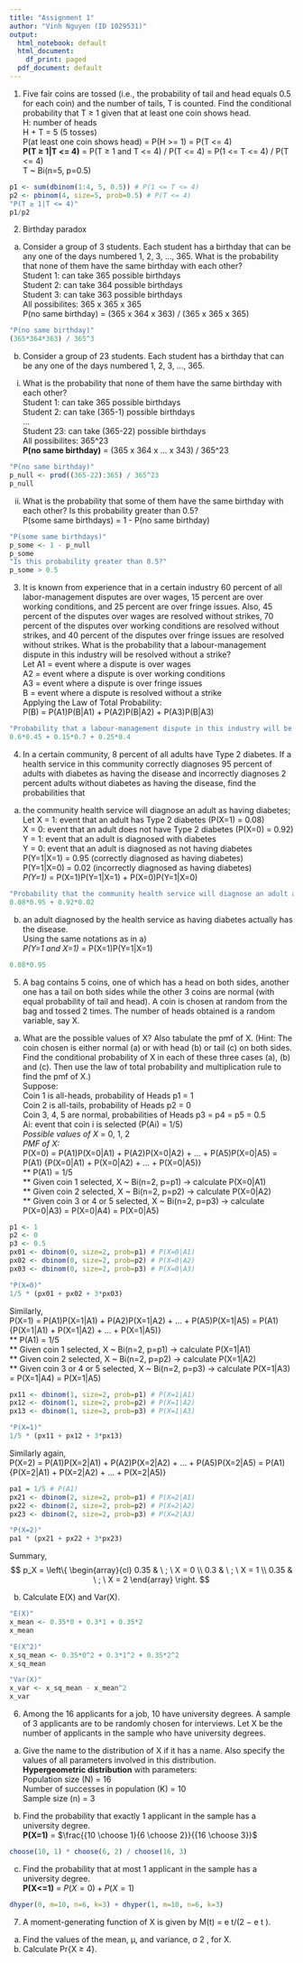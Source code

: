 ```yaml
---
title: "Assignment 1"
author: "Vinh Nguyen (ID 1029531)"
output:
  html_notebook: default
  html_document:
    df_print: paged
  pdf_document: default
---
```



1. Five fair coins are tossed (i.e., the probability of tail and head equals 0.5 for each coin)
and the number of tails, T is counted. Find the conditional probability that T ≥ 1
given that at least one coin shows head.  
H: number of heads  
H + T = 5 (5 tosses)  
P(at least one coin shows head) = P(H >= 1) = P(T <= 4)  
**P(T ≥ 1|T <= 4)** = P(T ≥ 1 and T <= 4) / P(T <= 4) = P(1 <= T <= 4) / P(T <= 4)  
T ~ Bi(n=5, p=0.5)
```r
p1 <- sum(dbinom(1:4, 5, 0.5)) # P(1 <= T <= 4)
p2 <- pbinom(4, size=5, prob=0.5) # P(T <= 4)
"P(T ≥ 1|T <= 4)"
p1/p2
```

2. Birthday paradox  
(a) Consider a group of 3 students. Each student has a birthday that can be any one
of the days numbered 1, 2, 3, ..., 365. What is the probability that none of them
have the same birthday with each other?  
Student 1: can take 365 possible birthdays  
Student 2: can take 364 possible birthdays  
Student 3: can take 363 possible birthdays  
All possibilites: 365 x 365 x 365  
P(no same birthday) = (365 x 364 x 363) / (365 x 365 x 365)  
```r
"P(no same birthday)"
(365*364*363) / 365^3
```

(b) Consider a group of 23 students. Each student has a birthday that can be any
one of the days numbered 1, 2, 3, ..., 365.  
i. What is the probability that none of them have the same birthday with each
other?  
Student 1: can take 365 possible birthdays  
Student 2: can take (365-1) possible birthdays  
...  
Student 23: can take (365-22) possible birthdays  
All possibilites: 365^23  
**P(no same birthday)** = (365 x 364 x ... x 343) / 365^23  
```r
"P(no same birthday)"
p_null <- prod((365-22):365) / 365^23
p_null
```

ii. What is the probability that some of them have the same birthday with each
other? Is this probability greater than 0.5?  
P(some same birthdays) = 1 - P(no same birthday)  
```r
"P(some same birthdays)"
p_some <- 1 - p_null
p_some
"Is this probability greater than 0.5?"
p_some > 0.5
```

3. It is known from experience that in a certain industry 60 percent of all labor-management
disputes are over wages, 15 percent are over working conditions, and 25 percent are
over fringe issues. Also, 45 percent of the disputes over wages are resolved without
strikes, 70 percent of the disputes over working conditions are resolved without strikes,
and 40 percent of the disputes over fringe issues are resolved without strikes. What
is the probability that a labour-management dispute in this industry will be resolved
without a strike?  
Let A1 = event where a dispute is over wages  
A2 = event where a dispute is over working conditions  
A3 = event where a dispute is over fringe issues  
B = event where a dispute is resolved without a strike  
Applying the Law of Total Probability:  
P(B) = P(A1)P(B|A1) + P(A2)P(B|A2) + P(A3)P(B|A3)  
```r
"Probability that a labour-management dispute in this industry will be resolved without a strike"
0.6*0.45 + 0.15*0.7 + 0.25*0.4
```

4. In a certain community, 8 percent of all adults have Type 2 diabetes. If a health service
in this community correctly diagnoses 95 percent of adults with diabetes as having
the disease and incorrectly diagnoses 2 percent adults without diabetes as having the
disease, find the probabilities that  
(a) the community health service will diagnose an adult as having diabetes;  
Let X = 1: event that an adult has Type 2 diabetes (P(X=1) = 0.08)  
X = 0: event that an adult does not have Type 2 diabetes (P(X=0) = 0.92)  
Y = 1: event that an adult is diagnosed with diabetes  
Y = 0: event that an adult is diagnosed as not having diabetes  
P(Y=1|X=1) = 0.95 (correctly diagnosed as having diabetes)  
P(Y=1|X=0) = 0.02 (incorrectly diagnosed as having diabetes)  
*P(Y=1)* = P(X=1)P(Y=1|X=1) + P(X=0)P(Y=1|X=0)  
```r
"Probability that the community health service will diagnose an adult as having diabetes"
0.08*0.95 + 0.92*0.02
```
(b) an adult diagnosed by the health service as having diabetes actually has the
disease.  
Using the same notations as in a)  
*P(Y=1 and X=1)* = P(X=1)P(Y=1|X=1)  
```r
0.08*0.95
```

5. A bag contains 5 coins, one of which has a head on both sides, another one has a tail
on both sides while the other 3 coins are normal (with equal probability of tail and
head). A coin is chosen at random from the bag and tossed 2 times. The number of
heads obtained is a random variable, say X.  
(a) What are the possible values of X? Also tabulate the pmf of X.
(Hint: The coin chosen is either normal (a) or with head (b) or tail (c) on both
sides. Find the conditional probability of X in each of these three cases (a), (b)
and (c). Then use the law of total probability and multiplication rule to find the
pmf of X.)  
Suppose:  
Coin 1 is all-heads, probability of Heads p1 = 1  
Coin 2 is all-tails, probability of Heads p2 = 0  
Coin 3, 4, 5 are normal, probabilities of Heads p3 = p4 = p5 = 0.5  
Ai: event that coin i is selected (P(Ai) = 1/5)  
*Possible values of X* = 0, 1, 2  
*PMF of X:*  
P(X=0) = P(A1)P(X=0|A1) + P(A2)P(X=0|A2) + ... + P(A5)P(X=0|A5) = P(A1) {P(X=0|A1) + P(X=0|A2) + ... + P(X=0|A5)}  
** P(A1) = 1/5  
** Given coin 1 selected, X ~ Bi(n=2, p=p1) -> calculate P(X=0|A1)  
** Given coin 2 selected, X ~ Bi(n=2, p=p2) -> calculate P(X=0|A2)  
** Given coin 3 or 4 or 5 selected, X ~ Bi(n=2, p=p3) -> calculate P(X=0|A3) = P(X=0|A4) = P(X=0|A5)  
```r
p1 <- 1
p2 <- 0
p3 <- 0.5
px01 <- dbinom(0, size=2, prob=p1) # P(X=0|A1)
px02 <- dbinom(0, size=2, prob=p2) # P(X=0|A2)
px03 <- dbinom(0, size=2, prob=p3) # P(X=0|A3)

"P(X=0)"
1/5 * (px01 + px02 + 3*px03)
```
Similarly,  
P(X=1) = P(A1)P(X=1|A1) + P(A2)P(X=1|A2) + ... + P(A5)P(X=1|A5) = P(A1) {P(X=1|A1) + P(X=1|A2) + ... + P(X=1|A5)}  
** P(A1) = 1/5  
** Given coin 1 selected, X ~ Bi(n=2, p=p1) -> calculate P(X=1|A1)  
** Given coin 2 selected, X ~ Bi(n=2, p=p2) -> calculate P(X=1|A2)  
** Given coin 3 or 4 or 5 selected, X ~ Bi(n=2, p=p3) -> calculate P(X=1|A3) = P(X=1|A4) = P(X=1|A5)  
```r
px11 <- dbinom(1, size=2, prob=p1) # P(X=1|A1)
px12 <- dbinom(1, size=2, prob=p2) # P(X=1|A2)
px13 <- dbinom(1, size=2, prob=p3) # P(X=1|A3)

"P(X=1)"
1/5 * (px11 + px12 + 3*px13)
```
Similarly again,  
P(X=2) = P(A1)P(X=2|A1) + P(A2)P(X=2|A2) + ... + P(A5)P(X=2|A5) = P(A1) {P(X=2|A1) + P(X=2|A2) + ... + P(X=2|A5)}  
```r
pa1 = 1/5 # P(A1)
px21 <- dbinom(2, size=2, prob=p1) # P(X=2|A1)
px22 <- dbinom(2, size=2, prob=p2) # P(X=2|A2)
px23 <- dbinom(2, size=2, prob=p3) # P(X=2|A3)

"P(X=2)"
pa1 * (px21 + px22 + 3*px23)
```
Summary,  
$$
p_X = \left\{ \begin{array}{cl}
0.35 & \ ; \ X = 0 \\
0.3 & \ ; \ X = 1 \\
0.35 & \ ; \ X = 2 \end{array} \right.
$$

(b) Calculate E(X) and Var(X).  
```r
"E(X)"
x_mean <- 0.35*0 + 0.3*1 + 0.35*2
x_mean

"E(X^2)"
x_sq_mean <- 0.35*0^2 + 0.3*1^2 + 0.35*2^2
x_sq_mean

"Var(X)"
x_var <- x_sq_mean - x_mean^2
x_var
```

6. Among the 16 applicants for a job, 10 have university degrees. A sample of 3 applicants
are to be randomly chosen for interviews. Let X be the number of applicants in the
sample who have university degrees.  
(a) Give the name to the distribution of X if it has a name. Also specify the values
of all parameters involved in this distribution.  
**Hypergeometric distribution** with parameters:  
Population size (N) = 16  
Number of successes in population	(K) = 10  
Sample size (n) = 3  

(b) Find the probability that exactly 1 applicant in the sample has a university degree.  
**P(X=1)** = $\frac{{10 \choose 1}{6 \choose 2}}{{16 \choose 3}}$  
```r
choose(10, 1) * choose(6, 2) / choose(16, 3)
```

(c) Find the probability that at most 1 applicant in the sample has a university
degree.  
**P(X<=1)** = $P(X=0) + P(X=1)$  
```r
dhyper(0, m=10, n=6, k=3) + dhyper(1, m=10, n=6, k=3)
```

7. A moment-generating function of X is given by M(t) = e
t/(2 − e
t
).
(a) Find the values of the mean, µ, and variance, σ
2
, for X.
(b) Calculate Pr{X ≥ 4}.







